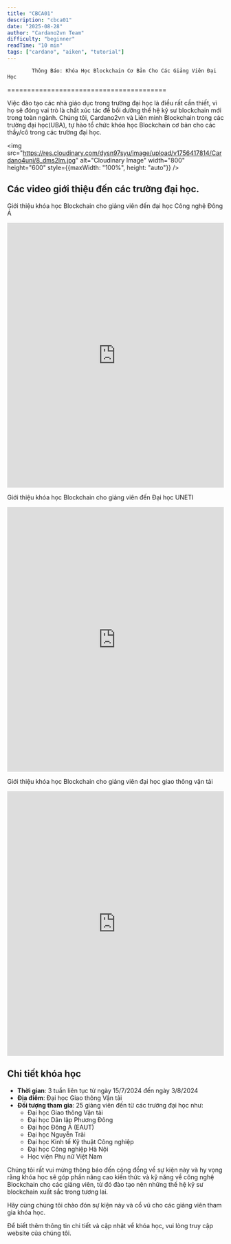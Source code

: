 ```yaml
---
title: "CBCA01"
description: "cbca01"
date: "2025-08-28"
author: "Cardano2vn Team"
difficulty: "beginner"
readTime: "10 min"
tags: ["cardano", "aiken", "tutorial"]
---
```


            Thông Báo: Khóa Học Blockchain Cơ Bản Cho Các Giảng Viên Đại Học
========================================

Việc đào tạo các nhà giáo dục trong trường đại học là điều rất cần thiết, vì họ sẽ đóng vai trò là chất xúc tác để bồi dưỡng thế hệ kỹ sư blockchain mới trong toàn ngành. Chúng tôi, Cardano2vn và Liên minh Blockchain trong các trường đại học(UBA), tự hào tổ chức khóa học Blockchain cơ bản cho các thầy/cô trong các trường đại học.

<img src="https://res.cloudinary.com/dysn97syu/image/upload/v1756417814/Cardano4uni/8_dms2lm.jpg" alt="Cloudinary Image" width="800" height="600" style={{maxWidth: "100%", height: "auto"}} />

## Các video giới thiệu đến các trường đại học.

Giới thiệu khóa học Blockchain cho giảng viên đến đại học Công nghệ Đông Á

<iframe width="100%" height="615" src="https://www.youtube.com/embed/TuxMaVbAhsY" title="Giới thiệu khóa học Blockchain cho giảng viên đến đại học Công nghệ Đông Á" frameborder="0" allow="accelerometer; autoplay; clipboard-write; encrypted-media; gyroscope; picture-in-picture" allowfullscreen></iframe>



Giới thiệu khóa học Blockchain cho giảng viên đến Đại học UNETI

<iframe width="100%" height="615" src="https://www.youtube.com/embed/4evmuFnoY-8" title="Giới thiệu khóa học Blockchain cho giảng viên đến Đại học UNETI" frameborder="0" allow="accelerometer; autoplay; clipboard-write; encrypted-media; gyroscope; picture-in-picture" allowfullscreen></iframe>

Giới thiệu khóa học Blockchain cho giảng viên đại học giao thông vận tải

<iframe width="100%" height="615" src="https://www.youtube.com/embed/AFSGWLPdT9o" title="Giới thiệu khóa học Blockchain cho giảng viên đại học giao thông vận tải" frameborder="0" allow="accelerometer; autoplay; clipboard-write; encrypted-media; gyroscope; picture-in-picture" allowfullscreen></iframe>


## Chi tiết khóa học

- **Thời gian**: 3 tuần liên tục từ ngày 15/7/2024 đến ngày 3/8/2024
- **Địa điểm**: Đại học Giao thông Vận tải
- **Đối tượng tham gia**: 25 giảng viên đến từ các trường đại học như:
  - Đại học Giao thông Vận tải
  - Đại học Dân lập Phương Đông
  - Đại học Đông Á (EAUT)
  - Đại học Nguyễn Trãi
  - Đại học Kinh tế Kỹ thuật Công nghiệp
  - Đại học Công nghiệp Hà Nội
  - Học viện Phụ nữ Việt Nam

Chúng tôi rất vui mừng thông báo đến cộng đồng về sự kiện này và hy vọng rằng khóa học sẽ góp phần nâng cao kiến thức và kỹ năng về công nghệ Blockchain cho các giảng viên, từ đó đào tạo nên những thế hệ kỹ sư blockchain xuất sắc trong tương lai.

Hãy cùng chúng tôi chào đón sự kiện này và cổ vũ cho các giảng viên tham gia khóa học. 

Để biết thêm thông tin chi tiết và cập nhật về khóa học, vui lòng truy cập website của chúng tôi.

